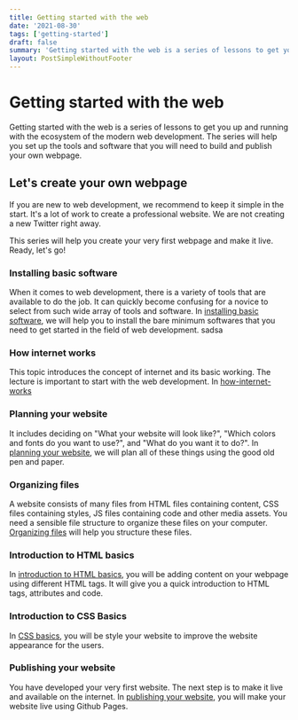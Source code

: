 ```yaml
---
title: Getting started with the web
date: '2021-08-30'
tags: ['getting-started']
draft: false
summary: 'Getting started with the web is a series of lessons to get you up and running with the ecosystem of the modern web development.'
layout: PostSimpleWithoutFooter
---
```


# Getting started with the web

Getting started with the web is a series of lessons to get you up and running with the ecosystem of the modern web development. The series will help you set up the tools and software that you will need to build and publish your own webpage.

## Let's create your own webpage

If you are new to web development, we recommend to keep it simple in the start. It's a lot of work to create a professional website. We are not creating a new Twitter right away.

This series will help you create your very first webpage and make it live. Ready, let's go!

### Installing basic software

When it comes to web development, there is a variety of tools that are available to do the job. It can quickly become confusing for a novice to select from such wide array of tools and software. In [installing basic software](/blog/getting-started/learn/1-installing-basic-software), we will help you to install the bare minimum softwares that you need to get started in the field of web development.
sadsa

### How internet works

This topic introduces the concept of internet and its basic working. The lecture is important to start with the web development. In [how-internet-works](/blog/getting-started/learn/14-how-intenet-works)

### Planning your website

It includes deciding on "What your website will look like?", "Which colors and fonts do you want to use?", and "What do you want it to do?". In [planning your website](/blog/getting-started/learn/2-planning-your-website), we will plan all of these things using the good old pen and paper.

### Organizing files

A website consists of many files from HTML files containing content, CSS files containing styles, JS files containing code and other media assets. You need a sensible file structure to organize these files on your computer. [Organizing files](/blog/getting-started/learn/3-organizing-files) will help you structure these files.

### Introduction to HTML basics

In [introduction to HTML basics](/blog/getting-started/learn/4-html-basics), you will be adding content on your webpage using different HTML tags. It will give you a quick introduction to HTML tags, attributes and code.

### Introduction to CSS Basics

In [CSS basics](/blog/getting-started/learn/5-css-basics), you will be style your website to improve the website appearance for the users.

### Publishing your website

You have developed your very first website. The next step is to make it live and available on the internet. In [publishing your website](/blog/getting-started/learn/6-publishing-your-website), you will make your website live using Github Pages.

